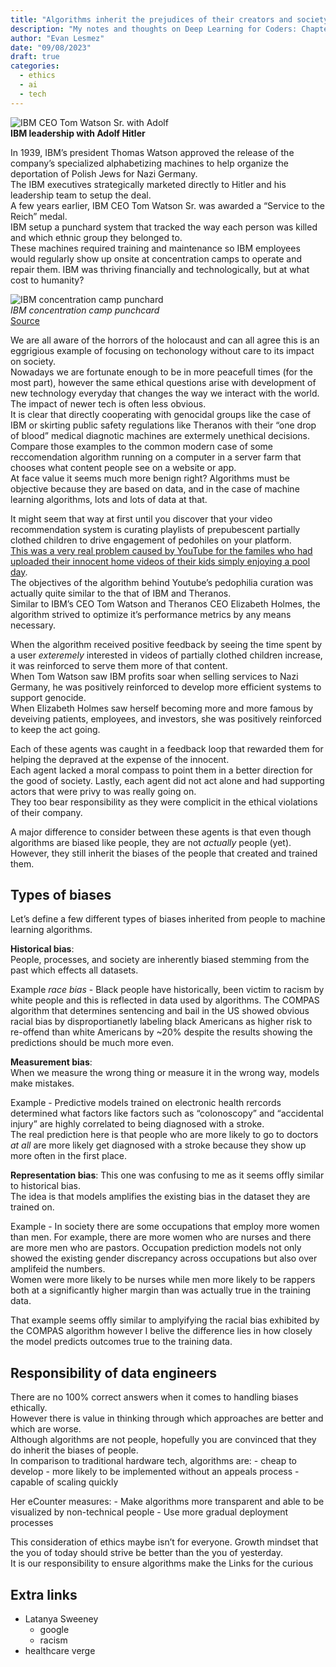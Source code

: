 ```yaml
---
title: "Algorithms inherit the prejudices of their creators and society."
description: "My notes and thoughts on Deep Learning for Coders: Chapter 3 data ethics"
author: "Evan Lesmez"
date: "09/08/2023"
draft: true
categories:
  - ethics
  - ai
  - tech
---
```


![IBM CEO Tom Watson Sr. with Adolf](ibm-ceo-tom-watson-sr-with-adolf.png)  
**IBM leadership with Adolf Hitler**

In 1939, IBM's president Thomas Watson approved the release of the company's specialized alphabetizing machines to help organize the deportation of Polish Jews for Nazi Germany.  
The IBM executives strategically marketed directly to Hitler and his leadership team to setup the deal.  
A few years earlier, IBM CEO Tom Watson Sr. was awarded a "Service to the Reich" medal.  
IBM setup a punchard system that tracked the way each person was killed and which ethnic group they belonged to.  
These machines required training and maintenance so IBM employees would regularly show up onsite at concentration camps to operate and repair them. 
IBM was thriving financially and technologically, but at what cost to humanity?  

 
![IBM concentration camp punchard](ibm-concentration-camp-punchcard.jpeg)  
*IBM concentration camp punchcard*  
[Source](https://github.com/fastai/fastbook/blob/master/03_ethics.ipynb)  


We are all aware of the horrors of the holocaust and can all agree this is an eggrigious example of focusing on techonology without care to its impact on society.  
Nowadays we are fortunate enough to be in more peacefull times (for the most part), however the same ethical questions arise with development of new technology everyday that changes the way we interact with the world.  
The impact of newer tech is often less obvious.  
It is clear that directly cooperating with genocidal groups like the case of IBM or skirting public safety regulations like Theranos with their "one drop of blood" medical diagnotic machines are extermely unethical decisions.  
Compare those examples to the common modern case of some reccomendation algorithm running on a computer in a server farm that chooses what content people see on a website or app.   
At face value it seems much more benign right?
Algorithms must be objective because they are based on data, and in the case of machine learning algorithms, lots and lots of data at that.

It might seem that way at first until you discover that your video recommendation system is curating playlists of prepubescent partially clothed children to drive engagement of pedohiles on your platform.   
[This was a very real problem caused by YouTube for the familes who had uploaded their innocent home videos of their kids simply enjoying a pool day](https://www.nytimes.com/2019/06/03/world/americas/youtube-pedophiles.html).  
The objectives of the algorithm behind Youtube's pedophilia curation was actually quite similar to the that of IBM and Theranos.  
Similar to IBM's CEO Tom Watson and Theranos CEO Elizabeth Holmes, the algorithm strived to optimize it's performance metrics by any means necessary.  

When the algorithm received positive feedback by seeing the time spent by a user *exteremely* interested in videos of partially clothed children increase, it was reinforced to serve them more of that content.  
When Tom Watson saw IBM profits soar when selling services to Nazi Germany, he was positively reinforced to develop more efficient systems to support genocide.  
When Elizabeth Holmes saw herself becoming more and more famous by deveiving patients, employees, and investors, she was positively reinforced to keep the act going.  

Each of these agents was caught in a feedback loop that rewarded them for helping the depraved at the expense of the innocent.  
Each agent lacked a moral compass to point them in a better direction for the good of society. 
Lastly, each agent did not act alone and had supporting actors that were privy to was really going on.  
They too bear responsibility as they were complicit in the ethical violations of their company.  

A major difference to consider between these agents is that even though algorithms are biased like people, they are not *actually* people (yet).  
However, they still inherit the biases of the people that created and trained them.  

## Types of biases
Let's define a few different types of biases inherited from people to machine learning algorithms.  
[](image of bias in ML)

**Historical bias**:  
People, processes, and society are inherently biased stemming from the past which effects all datasets.  

Example *race bias* - Black people have historically, been victim to racism by white people and this is reflected in data used by algorithms. The COMPAS algorithm that determines sentencing and bail in the US showed obvious racial bias by disproportianetly labeling black Americans as higher risk to re-offend than white Americans by ~20% despite the results showing the predictions should be much more even.  
[](img of table)

**Measurement bias**:  
When we measure the wrong thing or measure it in the wrong way, models make mistakes.  

Example - Predictive models trained on electronic health rercords determined what factors like factors such as "colonoscopy" and "accidental injury" are highly correlated to being diagnosed with a stroke.  
The real prediction here is that people who are more likely to go to doctors *at all* are more likely get diagnosed with a stroke because they show up more often in the first place.  

**Representation bias**:
This one was confusing to me as it seems offly similar to historical bias.  
The idea is that models amplifies the existing bias in the dataset they are trained on.  

Example - In society there are some occupations that employ more women than men. For example, there are more women who are nurses and there are more men who are pastors. Occupation prediction models not only showed the existing gender discrepancy across occupations but also over amplifeid the numbers.  
Women were more likely to be nurses while men more likely to be rappers both at a significantly higher margin than was actually true in the training data.  
[](chart image of women icarrer)

That example seems offly similar to amplyifying the racial bias exhibited by the COMPAS algorithm however I belive the difference lies in how closely the model predicts outcomes true to the training data.  

## Responsibility of data engineers
There are no 100% correct answers when it comes to handling biases ethically.  
However there is value in thinking through which approaches are better and which are worse.  
Although algorithms are not people, hopefully you are convinced that they do inherit the biases of people.  
In comparison to traditional hardware tech, algorithms are: 
- cheap to develop 
- more likely to be implemented without an appeals process 
- capable of scaling quickly


Her eCounter measures:
- Make algorithms more transparent and able to be visualized by non-technical people
- Use more gradual deployment processes


This consideration of ethics maybe isn't for everyone. 
Growth mindset
that the you of today should strive be better than the you of yesterday.  
It is our responsibility to ensure algorithms make the 
Links for the curious

## Extra links 
- Latanya Sweeney
    - google
    - racism
- healthcare verge